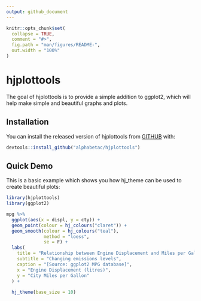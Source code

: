 ```yaml
---
output: github_document
---
```


<!-- README.md is generated from README.Rmd. Please edit that file -->

```r
knitr::opts_chunk$set(
  collapse = TRUE,
  comment = "#>",
  fig.path = "man/figures/README-",
  out.width = "100%"
)
```

# hjplottools

<!-- badges: start -->
<!-- badges: end -->

The goal of hjplottools is to provide a simple addition to ggplot2, which will help make simple and beautiful graphs and plots.

## Installation

You can install the released version of hjplottools from [GITHUB](https://github.com) with:

``` r
devtools::install_github("alphabetac/hjplottools")
```

## Quick Demo

This is a basic example which shows you how hj_theme can be used to create beautiful plots:

```r
library(hjplottools)
library(ggplot2)

mpg %>%
  ggplot(aes(x = displ, y = cty)) +
  geom_point(colour = hj_colours("claret")) +
  geom_smooth(colour = hj_colours("teal"),
              method = "loess",
              se = F) +
  labs(
    title = "Relationship between Engine Displacement and Miles per Gallon",
    subtitle = "Changing emissions levels",
    caption = "[Source: ggplot2 MPG database]",
    x = "Engine Displacement (litres)",
    y = "City Miles per Gallon"
  ) +
  
  hj_theme(base_size = 10)

```
